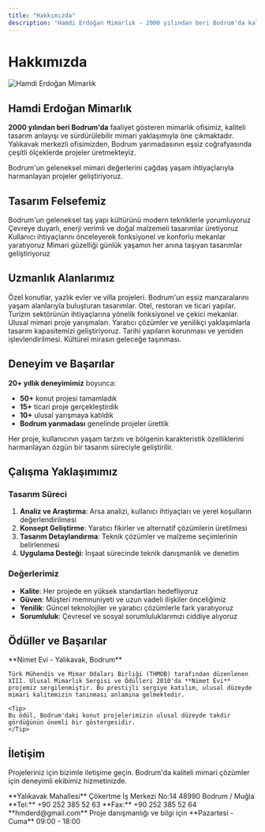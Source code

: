 ```yaml
---
title: "Hakkımızda"
description: "Hamdi Erdoğan Mimarlık - 2000 yılından beri Bodrum'da kaliteli mimari projeler üretiyoruz. Konut, ticari ve yarışma projeleri ile mimari deneyimimizi paylaşıyoruz."
---
```


# Hakkımızda

<Frame>
  <img src="/logo/hamdierdogan_dark.svg" alt="Hamdi Erdoğan Mimarlık" style={{maxWidth: "300px", margin: "0 auto"}} />
</Frame>

## Hamdi Erdoğan Mimarlık

**2000 yılından beri Bodrum'da** faaliyet gösteren mimarlık ofisimiz, kaliteli tasarım anlayışı ve sürdürülebilir mimari yaklaşımıyla öne çıkmaktadır. Yalıkavak merkezli ofisimizden, Bodrum yarımadasının eşsiz coğrafyasında çeşitli ölçeklerde projeler üretmekteyiz.

<Note>
Bodrum'un geleneksel mimari değerlerini çağdaş yaşam ihtiyaçlarıyla harmanlayan projeler geliştiriyoruz.
</Note>

## Tasarım Felsefemiz

<CardGroup cols={2}>
  <Card title="Yerel Değerler" icon="landmark">
    Bodrum'un geleneksel taş yapı kültürünü modern tekniklerle yorumluyoruz
  </Card>
  <Card title="Sürdürülebilirlik" icon="leaf">
    Çevreye duyarlı, enerji verimli ve doğal malzemeli tasarımlar üretiyoruz
  </Card>
  <Card title="İşlevsellik" icon="gear">
    Kullanıcı ihtiyaçlarını önceleyerek fonksiyonel ve konforlu mekanlar yaratıyoruz
  </Card>
  <Card title="Estetik" icon="palette">
    Mimari güzelliği günlük yaşamın her anına taşıyan tasarımlar geliştiriyoruz
  </Card>
</CardGroup>

## Uzmanlık Alanlarımız

<Steps>
  <Step title="Konut Projeleri">
    Özel konutlar, yazlık evler ve villa projeleri. Bodrum'un eşsiz manzaralarını yaşam alanlarıyla buluşturan tasarımlar.
  </Step>
  <Step title="Ticari Projeler">
    Otel, restoran ve ticari yapılar. Turizm sektörünün ihtiyaçlarına yönelik fonksiyonel ve çekici mekanlar.
  </Step>
  <Step title="Yarışma Projeleri">
    Ulusal mimari proje yarışmaları. Yaratıcı çözümler ve yenilikçi yaklaşımlarla tasarım kapasitemizi geliştiriyoruz.
  </Step>
  <Step title="Restorasyon">
    Tarihi yapıların korunması ve yeniden işlevlendirilmesi. Kültürel mirasın geleceğe taşınması.
  </Step>
</Steps>

## Deneyim ve Başarılar

**20+ yıllık deneyimimiz** boyunca:

- **50+** konut projesi tamamladık
- **15+** ticari proje gerçekleştirdik  
- **10+** ulusal yarışmaya katıldık
- **Bodrum yarımadası** genelinde projeler ürettik

<Tip>
Her proje, kullanıcının yaşam tarzını ve bölgenin karakteristik özelliklerini harmanlayan özgün bir tasarım süreciyle geliştirilir.
</Tip>

## Çalışma Yaklaşımımız

### Tasarım Süreci

1. **Analiz ve Araştırma**: Arsa analizi, kullanıcı ihtiyaçları ve yerel koşulların değerlendirilmesi
2. **Konsept Geliştirme**: Yaratıcı fikirler ve alternatif çözümlerin üretilmesi
3. **Tasarım Detaylandırma**: Teknik çözümler ve malzeme seçimlerinin belirlenmesi
4. **Uygulama Desteği**: İnşaat sürecinde teknik danışmanlık ve denetim

### Değerlerimiz

- **Kalite**: Her projede en yüksek standartları hedefliyoruz
- **Güven**: Müşteri memnuniyeti ve uzun vadeli ilişkiler önceliğimiz
- **Yenilik**: Güncel teknolojiler ve yaratıcı çözümlerle fark yaratıyoruz
- **Sorumluluk**: Çevresel ve sosyal sorumluluklarımızı ciddiye alıyoruz

## Ödüller ve Başarılar

<CardGroup cols={1}>
  <Card title="THMOB XIII. Ulusal Mimarlık Sergisi ve Ödülleri 2010" icon="trophy">
    **Nimet Evi - Yalıkavak, Bodrum**
    
    Türk Mühendis ve Mimar Odaları Birliği (THMOB) tarafından düzenlenen XIII. Ulusal Mimarlık Sergisi ve Ödülleri 2010'da **Nimet Evi** projemiz sergilenmiştir. Bu prestijli sergiye katılım, ulusal düzeyde mimari kalitemizin tanınması anlamına gelmektedir.
    
    <Tip>
    Bu ödül, Bodrum'daki konut projelerimizin ulusal düzeyde takdir gördüğünün önemli bir göstergesidir.
    </Tip>
  </Card>
</CardGroup>

## İletişim

Projeleriniz için bizimle iletişime geçin. Bodrum'da kaliteli mimari çözümler için deneyimli ekibimiz hizmetinizde.

<CardGroup cols={2}>
  <Card title="Ofis Adresi" icon="building">
    **Yalıkavak Mahallesi**  
    Çökertme İş Merkezi No:14  
    48990 Bodrum / Muğla
  </Card>
  <Card title="Telefon" icon="phone">
    **Tel:** +90 252 385 52 63  
    **Fax:** +90 252 385 52 64
  </Card>
  <Card title="E-posta" icon="envelope">
    **hmderd@gmail.com**  
    Proje danışmanlığı ve bilgi için
  </Card>
  <Card title="Çalışma Saatleri" icon="clock">
    **Pazartesi - Cuma**  
    09:00 - 18:00
  </Card>
</CardGroup>
